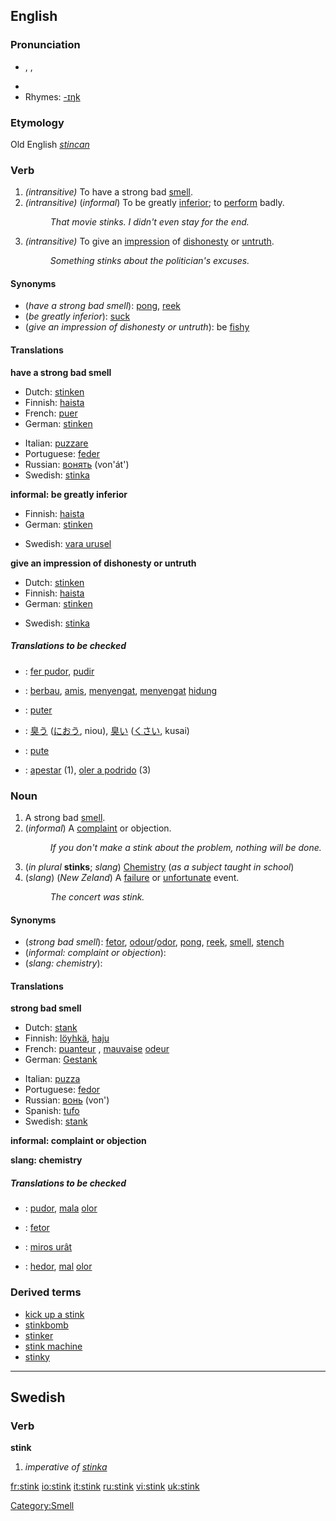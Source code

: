 ==English==

===Pronunciation===
*{{AHD|stĭngk}}, {{IPA|/stɪŋk/}}, {{SAMPA|/stINk/}}
*{{audio|en-us-stink.ogg|Audio (US)}}
*Rhymes: [[Rhymes:English:-ɪŋk|-ɪŋk]]

===Etymology===
Old English ''[[stincan]]''

===Verb===
{{en-verb|stinks|stinking|stank|stunk}}

#''(intransitive)'' To have a strong bad [[smell]].
#''(intransitive)'' (''informal'') To be greatly [[inferior]]; to [[perform]] badly.
#:''That movie stinks.  I didn't even stay for the end.''
#''(intransitive)'' To give an [[impression]] of [[dishonesty]] or [[untruth]].
#:''Something stinks about the politician's excuses.''

====Synonyms====
*(''have a strong bad smell''): [[pong]], [[reek]]
*(''be greatly inferior''): [[suck]]
*(''give an impression of dishonesty or untruth''): be [[fishy]]

====Translations====
'''have a strong bad smell'''
{{top}}
*Dutch: [[stinken]]
*Finnish: [[haista]]
*French: [[puer]]
*German: [[stinken]]
{{mid}}
*Italian: [[puzzare]]
*Portuguese: [[feder]]
*Russian: [[вонять]] (von'át')
*Swedish: [[stinka]]
{{bottom}}

'''informal: be greatly inferior'''
{{top}}
*Finnish: [[haista]]
*German: [[stinken]]
{{mid}}
*Swedish: [[vara urusel]]
{{bottom}}

'''give an impression of dishonesty or untruth'''
{{top}}
*Dutch: [[stinken]]
*Finnish: [[haista]]
*German: [[stinken]]
{{mid}}
*Swedish: [[stinka]]
{{bottom}}

=====Translations to be checked=====
<!--Remove this section once all of the translations below have been moved into the tables above.-->
{{checktrans}}

*{{ttbc|Catalan}}: [[fer pudor]], [[pudir]]
*{{ttbc|Indonesian}}: [[bau|berbau]], [[amis]], [[sengat|menyengat]], [[sengat|menyengat]] [[hidung]]
*{{ttbc|Interlingua}}: [[puter]]
*{{ttbc|Japanese}}: [[臭う]] ([[におう]], niou), [[臭い]] ([[くさい]], kusai)
*{{ttbc|Romanian}}: [[pute]]
*{{ttbc|Spanish}}: [[apestar]] (1), [[oler a podrido]] (3)

===Noun===
{{en-noun}}

#A strong bad [[smell]].
#(''informal'') A [[complaint]] or objection.
#:''If you don't make a stink about the problem, nothing will be done.''
#(''in plural'' '''stinks'''; ''slang'') [[Chemistry]] (''as a subject taught in school'')
#(''slang'') (''New Zeland'') A [[failure]] or [[unfortunate]] event.
#:''The concert was stink.''

====Synonyms====
*(''strong bad smell''): [[fetor]], [[odour]]/[[odor]], [[pong]], [[reek]], [[smell]], [[stench]]
*(''informal: complaint or objection''):
*(''slang: chemistry''):

====Translations====
'''strong bad smell'''
{{top}}
*Dutch: [[stank]] {{m}}
*Finnish: [[löyhkä]], [[haju]]
*French: [[puanteur]] {{f}}, [[mauvais]]e [[odeur]] {{f}}
*German: [[Gestank]] {{m}}
{{mid}}
*Italian: [[puzza]] {{f}}
*Portuguese: [[fedor]] {{m}}
*Russian: [[вонь]] (von') {{f}}
*Spanish: [[tufo]] {{m}}
*Swedish: [[stank#Swedish|stank]]
{{bottom}}

'''informal: complaint or objection'''
<!--Note: add INFORMAL terms to this table, where these exist-->
{{top}}
{{mid}}
{{bottom}}

'''slang: chemistry'''
<!--Note: add SLANG terms to this table, where these exist-->
{{top}}
{{mid}}
{{bottom}}

=====Translations to be checked=====
<!--Remove this section once all of the translations below have been moved into the tables above.-->
{{checktrans}}

*{{ttbc|Catalan}}: [[pudor]], [[mala]] [[olor#Catalan|olor]]
*{{ttbc|Interlingua}}: [[fetor#Interlingua|fetor]]
*{{ttbc|Romanian}}: [[miros urât]]
*{{ttbc|Spanish}}: [[hedor]],  [[mal]] [[olor#Spanish|olor]]

===Derived terms===
*[[kick up a stink]]
*[[stinkbomb]]
*[[stinker]]
*[[stink machine]]<!-- (rare)-->
*[[stinky]]

[[Category:Smell]]

----

==Swedish==

===Verb===
'''stink'''

#''imperative of [[stinka]]''

[[fr:stink]]
[[io:stink]]
[[it:stink]]
[[ru:stink]]
[[vi:stink]]
[[uk:stink]]